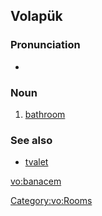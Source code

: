 ==Volapük==

===Pronunciation===
* {{IPA|/ba.naˈtʃem/|lang=vo}}

===Noun===
{{infl|vo|noun}}

# [[bathroom]] {{gloss|containing a bathtub}}

===See also===
* [[tvalet]]

[[Category:vo:Rooms]]

[[vo:banacem]]